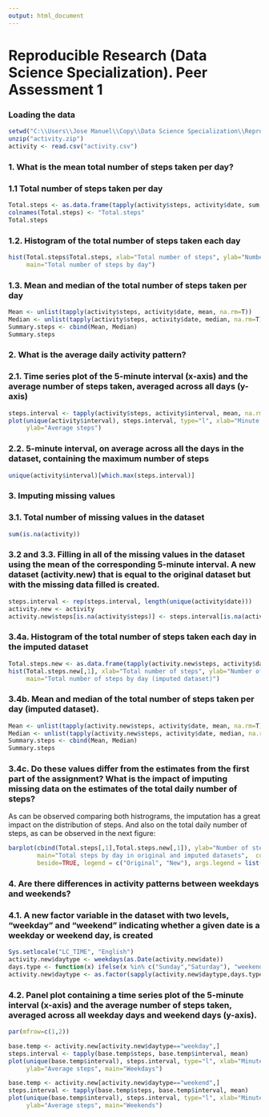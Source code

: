 ```yaml
---
output: html_document
---
```

Reproducible Research (Data Science Specialization). Peer Assessment 1
========================================

### Loading the data
```r
setwd("C:\\Users\\Jose Manuel\\Copy\\Data Science Specialization\\ReproducibleResearch\\RepData_PeerAssessment1")
unzip("activity.zip")
activity <- read.csv("activity.csv")
```

### 1. What is the mean total number of steps taken per day?

### 1.1 Total number of steps taken per day
```r
Total.steps <- as.data.frame(tapply(activity$steps, activity$date, sum, na.rm=T))
colnames(Total.steps) <- "Total.steps"
Total.steps
```


### 1.2. Histogram of the total number of steps taken each day

```r
hist(Total.steps$Total.steps, xlab="Total number of steps", ylab="Number of days", 
     main="Total number of steps by day")
```

### 1.3. Mean and median of the total number of steps taken per day

```r
Mean <- unlist(tapply(activity$steps, activity$date, mean, na.rm=T))
Median <- unlist(tapply(activity$steps, activity$date, median, na.rm=T))
Summary.steps <- cbind(Mean, Median)
Summary.steps
```

### 2. What is the average daily activity pattern?

### 2.1. Time series plot of the 5-minute interval (x-axis) and the average number of steps taken, averaged across all days (y-axis)

```r
steps.interval <- tapply(activity$steps, activity$interval, mean, na.rm=T)
plot(unique(activity$interval), steps.interval, type="l", xlab="Minute in the day", 
     ylab="Average steps")
```

### 2.2. 5-minute interval, on average across all the days in the dataset, containing the maximum number of steps

```r
unique(activity$interval)[which.max(steps.interval)]
```


### 3. Imputing missing values

### 3.1. Total number of missing values in the dataset

```r
sum(is.na(activity))
```

###  3.2 and 3.3. Filling in all of the missing values in the dataset using the mean of the corresponding 5-minute interval. A new dataset (activity.new) that is equal to the original dataset but with the missing data filled is created.

```r
steps.interval <- rep(steps.interval, length(unique(activity$date)))
activity.new <- activity
activity.new$steps[is.na(activity$steps)] <- steps.interval[is.na(activity$steps)] 
```


### 3.4a. Histogram of the total number of steps taken each day in the imputed dataset

```r
Total.steps.new <- as.data.frame(tapply(activity.new$steps, activity$date, sum, na.rm=T))
hist(Total.steps.new[,1], xlab="Total number of steps", ylab="Number of days", 
     main="Total number of steps by day (imputed dataset)")
```

### 3.4b. Mean and median of the total number of steps taken per day (imputed dataset). 

```r
Mean <- unlist(tapply(activity.new$steps, activity$date, mean, na.rm=T))
Median <- unlist(tapply(activity.new$steps, activity$date, median, na.rm=T))
Summary.steps <- cbind(Mean, Median)
Summary.steps
```

### 3.4c. Do these values differ from the estimates from the first part of the assignment? What is the impact of imputing missing data on the estimates of the total daily number of steps?

As can be observed comparing both histrograms, the imputation has a great impact on the distribution of steps. And also on the total daily number of steps, as can be observed in the next figure:  

```r
barplot(cbind(Total.steps[,1],Total.steps.new[,1]), ylab="Number of steps", xlab="Days",
        main="Total steps by day in original and imputed datasets",  col=c("darkblue","red"), 
        beside=TRUE, legend = c("Original", "New"), args.legend = list(x = "topleft", bty = "n"))
```


### 4. Are there differences in activity patterns between weekdays and weekends?

### 4.1. A new factor variable in the dataset with two levels,    "weekday" and "weekend" indicating whether a given date is a    weekday or weekend day, is created

```r
Sys.setlocale("LC_TIME", "English")
activity.new$daytype <- weekdays(as.Date(activity.new$date))
days.type <- function(x) ifelse(x %in% c("Sunday","Saturday"), "weekend", "weekday")
activity.new$daytype <- as.factor(sapply(activity.new$daytype,days.type))
```

### 4.2. Panel plot containing a time series plot of the 5-minute interval (x-axis) and the average number of steps taken, averaged across all weekday days and weekend days (y-axis).

```r
par(mfrow=c(1,2))

base.temp <- activity.new[activity.new$daytype=="weekday",]
steps.interval <- tapply(base.temp$steps, base.temp$interval, mean)
plot(unique(base.temp$interval), steps.interval, type="l", xlab="Minute in the day", 
     ylab="Average steps", main="Weekdays")

base.temp <- activity.new[activity.new$daytype=="weekend",]
steps.interval <- tapply(base.temp$steps, base.temp$interval, mean)
plot(unique(base.temp$interval), steps.interval, type="l", xlab="Minute in the day", 
     ylab="Average steps", main="Weekends")
```
